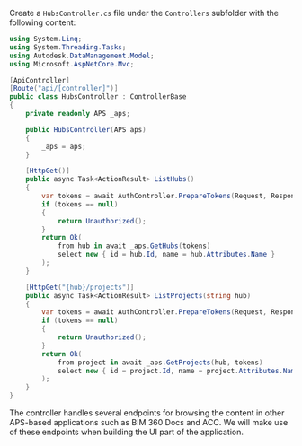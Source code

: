 Create a `HubsController.cs` file under the `Controllers` subfolder with the following content:

```csharp title="Controllers/HubsController.cs"
using System.Linq;
using System.Threading.Tasks;
using Autodesk.DataManagement.Model;
using Microsoft.AspNetCore.Mvc;

[ApiController]
[Route("api/[controller]")]
public class HubsController : ControllerBase
{
    private readonly APS _aps;

    public HubsController(APS aps)
    {
        _aps = aps;
    }

    [HttpGet()]
    public async Task<ActionResult> ListHubs()
    {
        var tokens = await AuthController.PrepareTokens(Request, Response, _aps);
        if (tokens == null)
        {
            return Unauthorized();
        }
        return Ok(
            from hub in await _aps.GetHubs(tokens)
            select new { id = hub.Id, name = hub.Attributes.Name }
        );
    }

    [HttpGet("{hub}/projects")]
    public async Task<ActionResult> ListProjects(string hub)
    {
        var tokens = await AuthController.PrepareTokens(Request, Response, _aps);
        if (tokens == null)
        {
            return Unauthorized();
        }
        return Ok(
            from project in await _aps.GetProjects(hub, tokens)
            select new { id = project.Id, name = project.Attributes.Name }
        );
    }
}
```

The controller handles several endpoints for browsing the content in other APS-based
applications such as BIM 360 Docs and ACC. We will make use of these endpoints when
building the UI part of the application.
